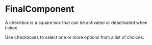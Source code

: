 

<Meta component={FinalComponent} title="Lessons/08 - Provider Pattern 🚧/Final" />

# FinalComponent

A checkbox is a square box that can be activated or deactivated when ticked. 

Use checkboxes to select one or more options from a list of choices.

